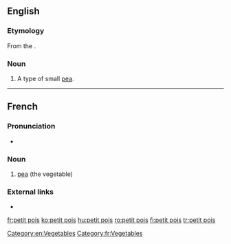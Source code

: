 ==English==

===Etymology===
From the {{etyl|fr|en}}.

===Noun===
{{en-noun|head=[[petit]] [[pois]]|-}}

# A type of small [[pea]].

[[Category:en:Vegetables]]
----

==French==

===Pronunciation===
* {{audio|Fr-un petit pois.ogg|Audio|lang=fr}}

===Noun===
{{fr-noun|head=[[petit#French|petit]] [[pois#French|pois]]|m|petits pois}}

# [[pea]] (the vegetable)

===External links===
* {{R:TLFi}}

[[Category:fr:Vegetables]]

[[fr:petit pois]]
[[ko:petit pois]]
[[hu:petit pois]]
[[ro:petit pois]]
[[fi:petit pois]]
[[tr:petit pois]]